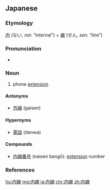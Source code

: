 {{also|內線|内线}}
==Japanese==
{{ja-kanjitab|ない|せん|yomi=o}}

===Etymology===
[[内]] (ない, ''nai'': “internal”) + [[線]] (せん, ''sen'': “line”)

===Pronunciation===
* {{ja-pron|ないせん|y=o|acc=0|acc_ref=NHK}}

===Noun===
{{ja-noun|ないせん|kyu=內線}}

# phone [[extension]]

====Antonyms====
* [[外線]] (gaisen)

====Hypernyms====
* [[電話]] (denwa)

====Compounds====
* [[内線番号]] (naisen bangō): [[extension]] number

===References===
<references/>

[[hu:内線]]
[[mg:内線]]
[[ja:内線]]
[[chr:内線]]
[[zh:内線]]